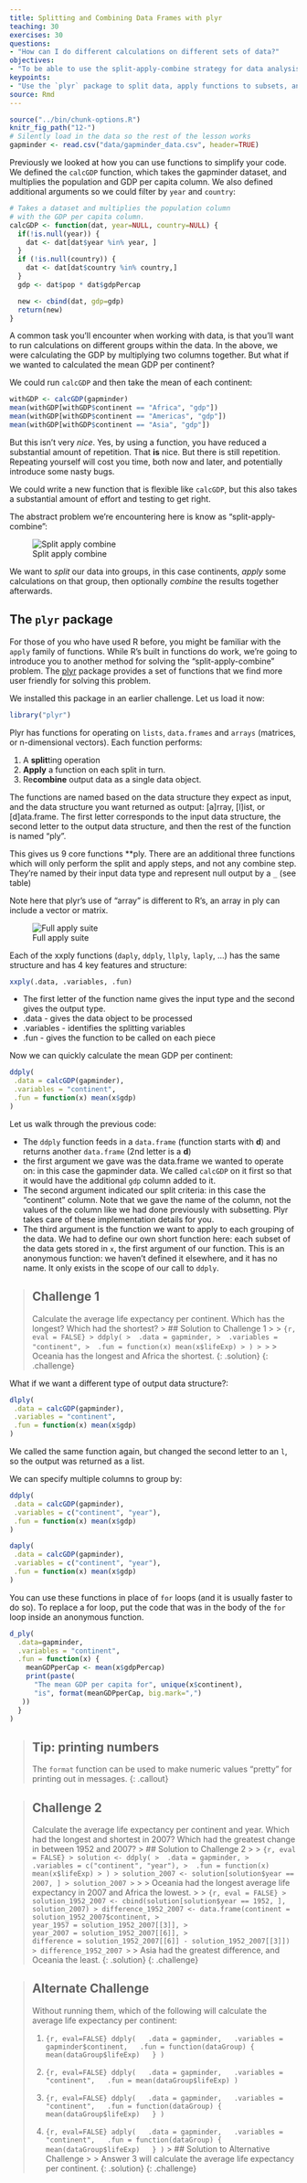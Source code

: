 ```yaml
---
title: Splitting and Combining Data Frames with plyr
teaching: 30
exercises: 30
questions:
- "How can I do different calculations on different sets of data?"
objectives:
- "To be able to use the split-apply-combine strategy for data analysis."
keypoints:
- "Use the `plyr` package to split data, apply functions to subsets, and combine the results."
source: Rmd
---
```


```r
source("../bin/chunk-options.R")
knitr_fig_path("12-")
# Silently load in the data so the rest of the lesson works
gapminder <- read.csv("data/gapminder_data.csv", header=TRUE)
```

Previously we looked at how you can use functions to simplify your code.
We defined the `calcGDP` function, which takes the gapminder dataset,
and multiplies the population and GDP per capita column. We also defined
additional arguments so we could filter by `year` and `country`:

```r
# Takes a dataset and multiplies the population column
# with the GDP per capita column.
calcGDP <- function(dat, year=NULL, country=NULL) {
  if(!is.null(year)) {
    dat <- dat[dat$year %in% year, ]
  }
  if (!is.null(country)) {
    dat <- dat[dat$country %in% country,]
  }
  gdp <- dat$pop * dat$gdpPercap

  new <- cbind(dat, gdp=gdp)
  return(new)
}
```

A common task you'll encounter when working with data, is that you'll want to
run calculations on different groups within the data. In the above, we were
calculating the GDP by multiplying two columns together. But what if we wanted
to calculated the mean GDP per continent?

We could run `calcGDP` and then take the mean of each continent:

```r
withGDP <- calcGDP(gapminder)
mean(withGDP[withGDP$continent == "Africa", "gdp"])
mean(withGDP[withGDP$continent == "Americas", "gdp"])
mean(withGDP[withGDP$continent == "Asia", "gdp"])
```

But this isn't very *nice*. Yes, by using a function, you have reduced a
substantial amount of repetition. That **is** nice. But there is still
repetition. Repeating yourself will cost you time, both now and later, and
potentially introduce some nasty bugs.

We could write a new function that is flexible like `calcGDP`, but this
also takes a substantial amount of effort and testing to get right.

The abstract problem we're encountering here is know as "split-apply-combine":

![Split apply combine](../fig/12-plyr-fig1.png)

We want to *split* our data into groups, in this case continents, *apply*
some calculations on that group, then optionally *combine* the results
together afterwards.

## The `plyr` package

For those of you who have used R before, you might be familiar with the
`apply` family of functions. While R's built in functions do work, we're
going to introduce you to another method for solving the "split-apply-combine"
problem. The [plyr](http://had.co.nz/plyr/) package provides a set of
functions that we find more user friendly for solving this problem.

We installed this package in an earlier challenge. Let us load it now:

```r
library("plyr")
```

Plyr has functions for operating on `lists`, `data.frames` and `arrays`
(matrices, or n-dimensional vectors). Each function performs:

1. A **split**ting operation
2. **Apply** a function on each split in turn.
3. Re**combine** output data as a single data object.

The functions are named based on the data structure they expect as input,
and the data structure you want returned as output: [a]rray, [l]ist, or
[d]ata.frame. The first letter corresponds to the input data structure,
the second letter to the output data structure, and then the rest of the
function is named "ply".

This gives us 9 core functions **ply.  There are an additional three functions
which will only perform the split and apply steps, and not any combine step.
They're named by their input data type and represent null output by a `_` (see
table)

Note here that plyr's use of "array" is different to R's,
an array in ply can include a vector or matrix.

![Full apply suite](../fig/12-plyr-fig2.png)


Each of the xxply functions (`daply`, `ddply`, `llply`, `laply`, ...) has the
same structure and has 4 key features and structure:

```r
xxply(.data, .variables, .fun)
```

* The first letter of the function name gives the input type and the second gives the output type.
* .data - gives the data object to be processed
* .variables - identifies the splitting variables
* .fun - gives the function to be called on each piece

Now we can quickly calculate the mean GDP per continent:

``` r
ddply(
 .data = calcGDP(gapminder),
 .variables = "continent",
 .fun = function(x) mean(x$gdp)
)
```

Let us walk through the previous code:

- The `ddply` function feeds in a `data.frame` (function starts with **d**) and
returns another `data.frame` (2nd letter is a **d**)
- the first argument we gave was the data.frame we wanted to operate on: in this
  case the gapminder data. We called `calcGDP` on it first so that it would have
  the additional `gdp` column added to it.
- The second argument indicated our split criteria: in this case the "continent"
  column. Note that we gave the name of the column, not the values of the column like we had done previously with subsetting. Plyr takes care of these
  implementation details for you.
- The third argument is the function we want to apply to each grouping of the
  data. We had to define our own short function here: each subset of the data
  gets stored in `x`, the first argument of our function. This is an anonymous
  function: we haven't defined it elsewhere, and it has no name. It only exists
  in the scope of our call to `ddply`.

> ## Challenge 1
>
> Calculate the average life expectancy per continent. Which has the longest?
> Which had the shortest?
> > ## Solution to Challenge 1
> >
> > ```{r, eval = FALSE}
> > ddply(
> >  .data = gapminder,
> >  .variables = "continent",
> >  .fun = function(x) mean(x$lifeExp)
> > )
> >
> > ```
> > Oceania has the longest and Africa the shortest.
> {: .solution}
{: .challenge}

What if we want a different type of output data structure?:

```r
dlply(
 .data = calcGDP(gapminder),
 .variables = "continent",
 .fun = function(x) mean(x$gdp)
)
```

We called the same function again, but changed the second letter to an `l`, so
the output was returned as a list.

We can specify multiple columns to group by:

``` r
ddply(
 .data = calcGDP(gapminder),
 .variables = c("continent", "year"),
 .fun = function(x) mean(x$gdp)
)
```

```r
daply(
 .data = calcGDP(gapminder),
 .variables = c("continent", "year"),
 .fun = function(x) mean(x$gdp)
)
```

You can use these functions in place of `for` loops (and it is usually faster to
do so).
To replace a for loop, put the code that was in the body of the `for` loop inside an anonymous function.

```r
d_ply(
  .data=gapminder,
  .variables = "continent",
  .fun = function(x) {
    meanGDPperCap <- mean(x$gdpPercap)
    print(paste(
      "The mean GDP per capita for", unique(x$continent),
      "is", format(meanGDPperCap, big.mark=",")
   ))
  }
)
```

> ## Tip: printing numbers
>
> The `format` function can be used to make numeric
> values "pretty" for printing out in messages.
{: .callout}


> ## Challenge 2
>
> Calculate the average life expectancy per continent and year. Which had the
> longest and shortest in 2007? Which had the greatest change in between 1952
> and 2007?
> > ## Solution to Challenge 2
> >
> > ```{r, eval = FALSE}
> > solution <- ddply(
> >  .data = gapminder,
> >  .variables = c("continent", "year"),
> >  .fun = function(x) mean(x$lifeExp)
> > )
> > solution_2007 <- solution[solution$year == 2007, ]
> > solution_2007
> > ```
> >
> > Oceania had the longest average life expectancy in 2007 and Africa the lowest.
> >
> > ```{r, eval = FALSE}
> > solution_1952_2007 <- cbind(solution[solution$year == 1952, ], solution_2007)
> > difference_1952_2007 <- data.frame(continent = solution_1952_2007$continent,
> >                                    year_1957 = solution_1952_2007[[3]],
> >                                    year_2007 = solution_1952_2007[[6]],
> >                                    difference = solution_1952_2007[[6]] - solution_1952_2007[[3]])
> > difference_1952_2007
> > ```
> > Asia had the greatest difference, and Oceania the least.
> {: .solution}
{: .challenge}

> ## Alternate Challenge
>
> Without running them, which of the following will calculate the average
> life expectancy per continent:
>
> 1.
> ```{r, eval=FALSE}
> ddply(
>   .data = gapminder,
>   .variables = gapminder$continent,
>   .fun = function(dataGroup) {
>      mean(dataGroup$lifeExp)
>   }
> )
> ```
>
> 2.
> ```{r, eval=FALSE}
> ddply(
>   .data = gapminder,
>   .variables = "continent",
>   .fun = mean(dataGroup$lifeExp)
> )
> ```
>
> 3.
> ```{r, eval=FALSE}
> ddply(
>   .data = gapminder,
>   .variables = "continent",
>   .fun = function(dataGroup) {
>      mean(dataGroup$lifeExp)
>   }
> )
> ```
>
> 4.
> ```{r, eval=FALSE}
> adply(
>   .data = gapminder,
>   .variables = "continent",
>   .fun = function(dataGroup) {
>      mean(dataGroup$lifeExp)
>   }
> )
> ```
> > ## Solution to Alternative Challenge
> >
> > Answer 3 will calculate the average life expectancy per continent.
> {: .solution}
{: .challenge}
